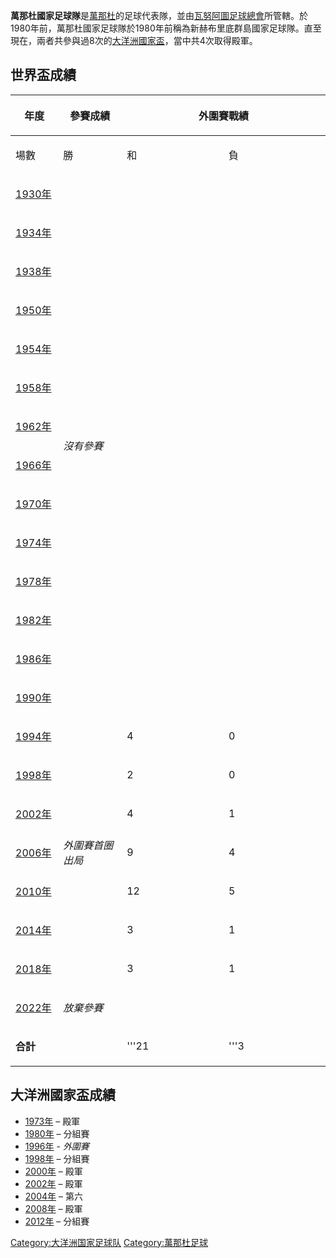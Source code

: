 {{noteTA
|T=zh-hans:瓦努阿图国家足球队; zh-hk:瓦努阿圖國家足球隊;
|1=zh-hans:瓦努阿图; zh-hk:瓦努阿圖;
}}
{{Infobox 國家足球代表隊 |
  Name               = 瓦努阿圖 |
  Badge              = Flag of Vanuatu.svg |
  Nickname           =  |
  Association        = [[萬那杜足球總會|瓦努阿圖足球總會]] |
  Coach              = Percy Avock |
  FIFA Trigramme     = VAN |
  FIFA Rank          = [[國際足協世界排名|190]]{{decrease}}10（2014年6月） |
  Most caps          =  |
  Top scorer         = Richard Iwai (19球) |
  pattern_b1     = |pattern_so1=_band_black|pattern_sh1=_manutd1011a
| leftarm1       = 000000|body1=FFD700|rightarm1=000000|shorts1=000000|socks1=FFD700
| pattern_la2    = |pattern_b2=|pattern_sh2=
| leftarm2       = 008000|body2=008000|rightarm2=008000|shorts2=000000|socks2=000000|
  First game         = {{flagicon|NZL}} [[新西蘭國家足球隊|新西蘭]] 9 - 0新海布里地群島 {{flagicon|New Hebrides}}<br />([[新喀里多尼亚|新喀里多尼亚]][[努美阿|努美阿]]; 1951年10月4日)<br />{{flagicon|VAN}} 萬那杜 2 - 3 [[新喀里多尼亞國家足球隊|新喀里多尼亞]] {{flagicon|NCL}}<br />([[所羅門群島|所羅門群島]][[霍尼亞拉|霍尼亞拉]]; 1981年7月7日) |
  Largest win        = {{flagicon|VAN}} 萬那杜 18 - 0 [[吉里巴斯國家足球隊|-{zh-hans:基里巴斯; zh-hant:吉里巴斯;}-]]  {{flagicon|KIR}}<br />([[斐濟|斐濟]][[拉都格|拉都格]]; 2003年7月7日) |
  Largest loss       = {{flagicon|NZL}} [[新西蘭國家足球隊|新西蘭]] 9 - 0新海布里地群島 {{flagicon|New Hebrides}}<br />([[新喀里多尼亚|新喀里多尼亚]][[努美阿|努美阿]]; 1951年10月4日) |
  World cup apps     = |
  World cup first    = 0 |
  World cup best     = - |
  Regional name      = [[大洋洲國家盃|大洋洲國家盃]] |
  Regional cup apps  = 8 |
  Regional cup first = [[1973年大洋洲國家盃|1973年]] |
  Regional cup best  = 殿軍, [[1973年大洋洲國家盃|1973年]], [[2000年大洋洲國家盃|2000年]], [[2002年大洋洲國家盃|2002年]], [[2008年大洋洲國家盃|2008年]]
}}
'''萬那杜國家足球隊'''是[[萬那杜|萬那杜]]的足球代表隊，並由[[萬那杜足球總會|瓦努阿圖足球總會]]所管轄。於1980年前，萬那杜國家足球隊於1980年前稱為新赫布里底群島國家足球隊。直至現在，兩者共參與過8次的[[大洋洲國家盃|大洋洲國家盃]]，當中共4次取得殿軍。

== 世界盃成績 ==
{| class="wikitable" style="text-align: center; width:55%;"
|-
!rowspan="2" width="15%" | 年度
!rowspan="2" width="20%" | 參賽成績
!colspan="6" | 外圍賽戰績
!colspan="6" | 決賽周戰績
|-
!width="3%" | 場數
!width="3%" | 勝
!width="3%" | 和
!width="3%" | 負
!width="3%" | 得球
!width="3%" | 失球
!width="3%" | 場數
!width="3%" | 勝
!width="3%" | 和
!width="3%" | 負
!width="3%" | 得球
!width="3%" | 失球
|-   
|{{flagicon|URU}} [[1930年世界盃足球賽|1930年]]
|rowspan=14 colspan=13 |''沒有參賽''
|-   
|{{flagicon|ITA|1861}} [[1934年世界盃足球賽|1934年]]
|-   
|{{flagicon|FRA}} [[1938年世界盃足球賽|1938年]]
|-   
|{{flagicon|BRA}} [[1950年世界盃足球賽|1950年]]
|-   
|{{flagicon|SWI}} [[1954年世界盃足球賽|1954年]]
|-   
|{{flagicon|SWE}} [[1958年世界盃足球賽|1958年]]
|-   
|{{flagicon|CHI}} [[1962年世界盃足球賽|1962年]]
|-   
|{{flagicon|ENG}} [[1966年世界盃足球賽|1966年]]
|-   
|{{flagicon|MEX}} [[1970年世界盃足球賽|1970年]]
|-   
|{{flagicon|GER}} [[1974年世界盃足球賽|1974年]]
|-   
|{{flagicon|ARG}} [[1978年世界盃足球賽|1978年]]
|-   
|{{flagicon|ESP}} [[1982年世界盃足球賽|1982年]]
|-   
|{{flagicon|MEX}} [[1986年世界盃足球賽|1986年]]
|-   
|{{flagicon|ITA}} [[1990年世界盃足球賽|1990年]]
|-   
|{{flagicon|USA}} [[1994年世界盃足球賽|1994年]]||rowspan=7|''外圍賽首圈出局''||4||0||0||4||1||18||-||-||-||-||-||-
|-   
|{{flagicon|FRA}} [[1998年世界盃足球賽|1998年]]||2||0||1||1||2||3||-||-||-||-||-||-
|-   
|{{flagicon|JPN}} {{flagicon|KOR}} [[2002年世界盃足球賽|2002年]]||4||1||0||3||11||21||-||-||-||-||-||-
|-
|{{flagicon|GER}} [[2006年世界盃足球賽|2006年]]||9||4||1||4||21||11||-||-||-||-||-||-
|-
|{{flagicon|South Africa}}[[2010年世界盃足球賽|2010年]]||12||5||1||6||30||19||-||-||-||-||-||-
|-
|{{flagicon|BRA}} [[2014年世界盃足球賽|2014年]]||3||1||0||2||8||9||-||-||-||-||-||-
|-   
|{{flagicon|RUS}} [[2018年世界盃足球賽|2018年]]||3||1||0||2||3||8||-||-||-||-||-||-
|-   
|{{flagicon|QAT}} [[2022年世界盃足球賽|2022年]]
|colspan=13 |''放棄參賽''
|-   
|colspan=2|'''合計'''||'''21||'''3||'''1||'''17||'''16||'''63||-||-||-||-||-||-
|}

== 大洋洲國家盃成績 ==
* [[1973年大洋洲國家盃|1973年]] – 殿軍
* [[1980年大洋洲國家盃|1980年]] – 分組賽
* [[1996年大洋洲國家盃|1996年]] - ''外圍賽''
* [[1998年大洋洲國家盃|1998年]] – 分組賽
* [[2000年大洋洲國家盃|2000年]] – 殿軍
* [[2002年大洋洲國家盃|2002年]] – 殿軍
* [[2004年大洋洲國家盃|2004年]] – 第六
* [[2008年大洋洲國家盃|2008年]] – 殿軍
* [[2012年大洋洲國家盃|2012年]] – 分組賽

{{大洋洲足協國家足球隊}}

[[Category:大洋洲国家足球队|Category:大洋洲国家足球队]]
[[Category:萬那杜足球|Category:萬那杜足球]]